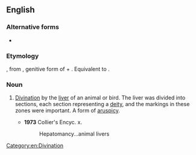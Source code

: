 ==English==

===Alternative forms===
* {{l|en|hepatomancy}}

===Etymology===
{{etyl|grc|en}} {{m|grc|}}, from {{m|grc|ἥπατος|}}, genitive form of {{m|grc|ἧπαρ||liver}} + {{m|grc|σκοπέω||to see}}. Equivalent to {{confix|hepato|scopy|lang=en}}.

===Noun===
{{en-noun|-}}

# {{lb|en|rare}} [[divination|Divination]] by the [[liver]] of an animal or bird. The liver was divided into sections, each section representing a [[deity]], and the markings in these zones were important. A form of [[aruspicy]].
#* '''1973''' Collier's Encyc. x.
#*: Hepatomancy...animal livers

[[Category:en:Divination]]